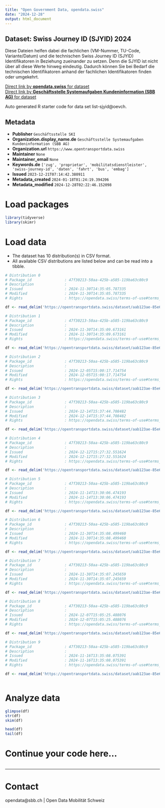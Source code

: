 ```yaml
---
title: "Open Government Data, opendata.swiss"
date: "2024-12-28"
output: html_document
---
```


## Dataset: Swiss Journey ID (SJYID) 2024

Diese Dateien helfen dabei die fachlichen (VM-Nummer, TU-Code, Variante/Datum) und die technischen Swiss Journey ID (SJYID) Identifikatoren in Beziehung zueinander zu setzen. Denn die SJYID ist nicht über all diese Werte hinweg eindeutig. Dadurch können Sie bei Bedarf die technischen Identifikatoren anhand der fachlichen Identifikatoren finden oder umgekehrt.

[Direct link by **opendata.swiss** for dataset](https://opendata.swiss/de/dataset/liste-sjyid)<br>
[Direct link by **Geschäftsstelle Systemaufgaben Kundeninformation (SBB AG)** for dataset](https://opentransportdata.swiss/dataset/list-sjyid)

Auto generated R starter code for data set list-sjyid@oevch.

## Metadata

- **Publisher** `Geschäftsstelle SKI`
- **Organization.display_name.de** `Geschäftsstelle Systemaufgaben Kundeninformation (SBB AG)`
- **Organization.url** `https://www.opentransportdata.swiss`
- **Maintainer** `None`
- **Maintainer_email** `None`
- **Keywords.de** `['zug', 'proprietar', 'mobilitatsdienstleister', 'swiss-journey-id', 'daten', 'fahrt', 'bus', 'embag']`
- **Issued** `2023-12-21T07:14:42.380911`
- **Metadata_created** `2024-01-18T01:24:19.394206`
- **Metadata_modified** `2024-12-28T02:22:46.152098`


# Load packages

```r

library(tidyverse)
library(skimr)

```

# Load data

-   The dataset has 10 distribution(s) in CSV format.
-   All available CSV distributions are listed below and can be read into a tibble.

```r

# Distribution 0
# Package_id               : 47f30213-50aa-425b-a585-119ba63c80c9
# Description              : 
# Issued                   : 2024-11-30T14:35:05.787335
# Modified                 : 2024-11-30T14:35:05.787335
# Rights                   : https://opendata.swiss/terms-of-use#terms_by

df <- read_delim('https://opentransportdata.swiss/dataset/aab123ae-85e6-4b14-8bdf-cdd9d0755329/resource/02aa1ecb-9d16-4e02-b518-416479814b96/download/listing-sjyid-fp-2024-202411202201.csv')

# Distribution 1
# Package_id               : 47f30213-50aa-425b-a585-119ba63c80c9
# Description              : 
# Issued                   : 2024-11-30T14:35:09.673161
# Modified                 : 2024-11-30T14:35:09.673161
# Rights                   : https://opendata.swiss/terms-of-use#terms_by

df <- read_delim('https://opentransportdata.swiss/dataset/aab123ae-85e6-4b14-8bdf-cdd9d0755329/resource/ff6139c9-531d-4a7a-8118-8be82d39687b/download/listing-sjyid-fp-2024-202411292200.csv')

# Distribution 2
# Package_id               : 47f30213-50aa-425b-a585-119ba63c80c9
# Description              : 
# Issued                   : 2024-12-05T15:00:17.714754
# Modified                 : 2024-12-05T15:00:17.714754
# Rights                   : https://opendata.swiss/terms-of-use#terms_by

df <- read_delim('https://opentransportdata.swiss/dataset/aab123ae-85e6-4b14-8bdf-cdd9d0755329/resource/7e92ffa2-5f6a-473e-944c-d72282aa03b8/download/listing-sjyid-fp-2024-202412042201.csv')

# Distribution 3
# Package_id               : 47f30213-50aa-425b-a585-119ba63c80c9
# Description              : 
# Issued                   : 2024-12-14T15:37:44.708482
# Modified                 : 2024-12-14T15:37:44.708482
# Rights                   : https://opendata.swiss/terms-of-use#terms_by

df <- read_delim('https://opentransportdata.swiss/dataset/aab123ae-85e6-4b14-8bdf-cdd9d0755329/resource/49f0a8b8-d073-4aff-9e7d-823278827e70/download/listing-sjyid-fp-2024-202412132201.csv')

# Distribution 4
# Package_id               : 47f30213-50aa-425b-a585-119ba63c80c9
# Description              : 
# Issued                   : 2024-12-12T15:27:32.551624
# Modified                 : 2024-12-12T15:27:32.551624
# Rights                   : https://opendata.swiss/terms-of-use#terms_by

df <- read_delim('https://opentransportdata.swiss/dataset/aab123ae-85e6-4b14-8bdf-cdd9d0755329/resource/31e88bbd-51b4-448a-8e29-55577c80438f/download/listing-sjyid-fp-2024-202412112201.csv')

# Distribution 5
# Package_id               : 47f30213-50aa-425b-a585-119ba63c80c9
# Description              : 
# Issued                   : 2024-11-14T13:30:06.474193
# Modified                 : 2024-11-14T13:30:06.474193
# Rights                   : https://opendata.swiss/terms-of-use#terms_by

df <- read_delim('https://opentransportdata.swiss/dataset/aab123ae-85e6-4b14-8bdf-cdd9d0755329/resource/27948b94-77bf-4a5c-aba1-12e9d992473f/download/listing-sjyid-fp-2024-202411132200.csv')

# Distribution 6
# Package_id               : 47f30213-50aa-425b-a585-119ba63c80c9
# Description              : 
# Issued                   : 2024-11-30T14:35:08.499460
# Modified                 : 2024-11-30T14:35:08.499460
# Rights                   : https://opendata.swiss/terms-of-use#terms_by

df <- read_delim('https://opentransportdata.swiss/dataset/aab123ae-85e6-4b14-8bdf-cdd9d0755329/resource/b5d5bd39-63bf-4f33-8a4b-c2b6186d3b3a/download/listing-sjyid-fp-2024-202411272201.csv')

# Distribution 7
# Package_id               : 47f30213-50aa-425b-a585-119ba63c80c9
# Description              : 
# Issued                   : 2024-11-30T14:35:07.245659
# Modified                 : 2024-11-30T14:35:07.245659
# Rights                   : https://opendata.swiss/terms-of-use#terms_by

df <- read_delim('https://opentransportdata.swiss/dataset/aab123ae-85e6-4b14-8bdf-cdd9d0755329/resource/5a912065-a4a1-45ca-b0a5-57bd4a9a097e/download/listing-sjyid-fp-2024-202411222200.csv')

# Distribution 8
# Package_id               : 47f30213-50aa-425b-a585-119ba63c80c9
# Description              : 
# Issued                   : 2024-12-07T15:05:25.488076
# Modified                 : 2024-12-07T15:05:25.488076
# Rights                   : https://opendata.swiss/terms-of-use#terms_by

df <- read_delim('https://opentransportdata.swiss/dataset/aab123ae-85e6-4b14-8bdf-cdd9d0755329/resource/b9630db5-79fb-43bb-b250-2bb4d777e04b/download/listing-sjyid-fp-2024-202412062201.csv')

# Distribution 9
# Package_id               : 47f30213-50aa-425b-a585-119ba63c80c9
# Description              : 
# Issued                   : 2024-11-16T13:35:08.075391
# Modified                 : 2024-11-16T13:35:08.075391
# Rights                   : https://opendata.swiss/terms-of-use#terms_by

df <- read_delim('https://opentransportdata.swiss/dataset/aab123ae-85e6-4b14-8bdf-cdd9d0755329/resource/e461514e-217c-40a4-9332-0bb9f11f6866/download/listing-sjyid-fp-2024-202411152200.csv')



```

# Analyze data

```r

glimpse(df)
str(df)
skim(df)

head(df)
tail(df)

```

# Continue your code here...

```r

```

------------------------------------------------------------------------

# Contact

opendata@sbb.ch | Open Data Mobilität Schweiz
